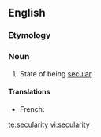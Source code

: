 ==English==
{{wikipedia}}

===Etymology===
{{suffix|secular|ity}}

===Noun===
{{en-noun|-}}

# State of being [[secular]].

====Translations====
* French: {{t|fr|sécularité|f}}

[[te:secularity]]
[[vi:secularity]]
